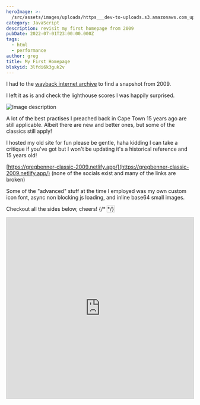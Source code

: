 ```yaml
---
heroImage: >-
  /src/assets/images/uploads/https___dev-to-uploads.s3.amazonaws.com_uploads_articles_tc5vcx1t4kfoget0917e.png
category: JavaScript
description: revisit my first homepage from 2009
pubDate: 2022-07-01T23:00:00.000Z
tags:
  - html
  - performance
author: greg
title: My First Homepage
blskyid: 3lfdi6k3guk2v
---
```



I had to the [wayback internet archive](https://web.archive.org/) to find a snapshot from 2009.

I left it as is and check the lighthouse scores I was happily surprised.

![Image description](https://dev-to-uploads.s3.amazonaws.com/uploads/articles/jvz02vqbbcd6j1rmz8q3.png)

A lot of the best practises I preached back in Cape Town 15 years ago are still applicable. Albeit there are new and better ones, but some of the classics still apply!

I hosted my old site for fun please be gentle, haha kidding I can take a critique if you've got but I won't be updating it's a historical reference and 15 years old!

[https://gregbenner-classic-2009.netlify.app/](https://gregbenner-classic-2009.netlify.app/)
(none of the socials exist and many of the links are broken)

Some of the "advanced" stuff at the time I employed was my own custom icon font, async non blocking js loading, and inline base64 small images.

Checkout all the sides below, cheers!
{/* <LinkPreview id="https://www.slideshare.net/slideshow/embed_code/key/bp2lH3IXkwxTQM?startSlide=1" style='border:1px solid #CCC; border-width:1px; margin-bottom:5px;max-width: 100%;' /> */}

<iframe
	src='https://www.slideshare.net/slideshow/embed_code/key/bp2lH3IXkwxTQM?startSlide=1'
	width='597'
	height='486'
	frameborder='0'
	marginwidth='0'
	marginheight='0'
	scrolling='no'
	style='border:1px solid #CCC; border-width:1px; margin-bottom:5px;max-width: 100%;'
	allowfullscreen
/>
<div style='margin-bottom:5px'>
	<strong>
		<a
			href='https://www.slideshare.net/slideshow/web-optimisation-finished-19978192/19978192'
			title='Web Optimisation'
			target='_blank'
		>
			Web Optimisation
		</a>
	</strong>{' '}
	from{' '}
	<strong>
		<a href='https://www.slideshare.net/gnbenner' target='_blank'>
			Gregory Benner
		</a>
	</strong>
	<BlueskyPost id='https://bsky.app/profile/jswhisperer.bsky.social/post/3lfdi6k3guk2v' />
</div>
